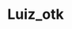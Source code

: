 ---
thumbnail: /images/team/luiz.png
country: /images/countries/brazil.png
roblox-character: /images/avatars/luiz.png
title: Luiz_otk
description: I'm an artist, illustrator and I like frogs. 🐸
roles: Designer.
order: 7

twitter: 'https://twitter.com/luiz_otk'
instagram: 'https://www.instagram.com/luiz_otk'
roblox: 'https://www.roblox.com/users/3937774703/profile'
---